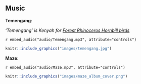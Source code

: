 ## Music

**Temengang**:

*'Temengang' is Kenyah for [Forest Rhinoceros Hornbill birds](https://en.wikipedia.org/wiki/Rhinoceros_hornbill)*

`r embed_audio("audio/Temengang.mp3", attribute="controls")`

```r
knitr::include_graphics("images/temengang.jpg")
```

**Maze**:

`r embed_audio("audio/Maze.mp3", attribute="controls")`

```r
knitr::include_graphics("images/maze_album_cover.png")
```
